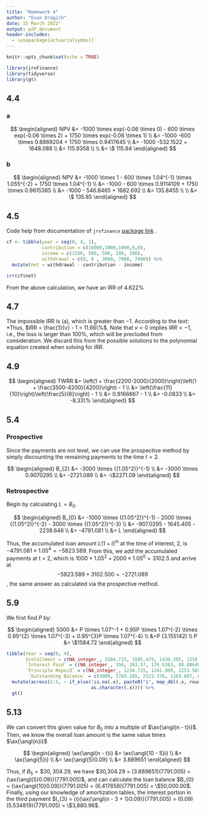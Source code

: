 ```yaml
---
title: "Homework 4"
author: "Evan Dragich"
date: 15 March 2022"
output: pdf_document
header-includes:
  - \usepackage{actuarialsymbol}
---
```


```r
knitr::opts_chunk$set(echo = TRUE)

library(jrvFinance)
library(tidyverse)
library(gt)
```

## 4.4

### a

$$
\begin{aligned}
NPV &= -1000 \times exp(-0.06 \times 0) - 600 \times exp(-0.06 \times 2) + 1750 \times exp(-0.06 \times 1) \\ 
&= -1000 -600 \times 0.8869204 + 1750 \times 0.9417645 \\
&= -1000 -532.1522 + 1648.088 \\
&= 115.9358 \\ \\
&= \$ 115.94
\end{aligned}
$$


### b

$$
\begin{aligned}
NPV &= -1000 \times 1 - 600 \times 1.04^{-1} \times 1.055^{-2} + 1750 \times 1.04^{-1} \\ 
&= -1000 - 600 \times 0.9114109 + 1750 \times 0.9615385 \\
&= -1000 - 546.8465 + 1682.692 \\
&= 135.8455 \\ \\
&= \$ 135.85
\end{aligned}
$$

## 4.5

Code help from documentation of `jrvfinance` [package link](https://cran.r-project.org/web/packages/jrvFinance/index.html) .

```r
cf <- tibble(year = seq(0, 4, 1),
             contribution = c(10000,1000,1000,0,0),
             income = c(1550, 500, 500, 200, 200),
             withdrawal = c(0, 0 , 3000, 7000, 7000)) %>%
  mutate(net = withdrawal - contribution - income)

irr(cf$net)
```

From the above calculation, we have an IRR of $4.622 \%$

## 4.7

The impossible IRR is (a), which is greater than $-1$. According to the text: *Thus, $IRR = \frac{1}{v} - 1 = 11.66\%$. Note that $v < 0$ implies $IRR < -1$, i.e., the loss is larger  than 100%, which will be precluded from consideration. We discard this from the possible solutions to the polynomial equation created when solving for $IRR$.

## 4.9

$$
\begin{aligned}
TWRR &= \left(1 + \frac{2200-2000}{2000}\right)\left(1 + \frac{3500-4200}{4200}\right) - 1 \\
&= \left(\frac{11}{10}\right)\left(\frac{5}{6}\right) - 1 \\
&= 0.9166667 - 1 \\
&= -0.0833 \\
&= -8.33\%
\end{aligned}
$$

## 5.4

### Prospective

Since the payments are not level, we can use the prospective method by simply discounting the remaining payments to the time $t = 2$.

$$
\begin{aligned}
B_{2} &= -3000 \times  {(1.05^2)}^{-1} \\
&= -3000 \times 0.9070295 \\
&= -2721.089 \\
&= -\$2271.09
\end{aligned}
$$

### Retrospective

Begin by calculating $L = B_{0}$.

$$
\begin{aligned}
B_{0} &= -1000 \times {(1.05^2)}^{-1} - 2000 \times  {(1.05^2)}^{-2} - 3000 \times {(1.05^2)}^{-3} \\
&= -907.0295 - 1645.405 - 2238.646 \\
&= -4791.081 \\
&= L
\end{aligned}
$$

Thus, the accumulated loan amount $L(1 + i)^m$ at the time of interest, $2$, is $-4791.081 \times 1.05^4 = -5823.589$. From this, we add the accumulated payments at t = 2, which is $1000 \times 1.05^2 + 2000 \times 1.05^0 = 3102.5$ and arrive at $$-5823.589 + 3102.500 = -2721.089$$, the same answer as calculated via the prospective method.

## 5.9

We first find $P$ by:

$$
\begin{aligned}
5000 &= P \times 1.07^-1 + 0.95P \times 1.07^{-2} \times 0.95^{2} \times 1.07^{-3} + 0.95^{3}P \times 1.07^{-4} \\
&=P (3.155142) \\
P &= \$1584.72
\end{aligned}
$$

```r
tibble(Year = seq(0, 4),
       Installment = c(NA_integer_, 1584.715, 1505.479, 1430.205, 1358.695),
       `Interest Paid` = c(NA_integer_, 350, 263.57, 176.6363, 88.88649),
       `Principle Repaid` = c(NA_integer_, 1234.715, 1241.909, 1253.569, 1269.809),
        `Outstanding Balance` = c(5000, 3765.285, 2523.376, 1269.807, 0)) %>%
  mutate(across(2:5, ~ if_else(!is.na(.x), paste0("$", map_dbl(.x, round, digits = 2)), 
                               as.character(.x)))) %>%
  gt()
```


## 5.13 

We can convert this given value for $B_{5}$ into a multiple of $\ax{\angl{n - t}i}$. Then, we know the overall loan amount is the same value times $\ax{\angl{n}i}$

$$
\begin{aligned}
\ax{\angl{n - t}i} &= \ax{\angl{10 - 5}i} \\
&= \ax{\angl{5}i} \\
&= \ax{\angl{5}0.09} \\
&= 3.889651
\end{aligned}
$$

Thus, if $B_{5} = \$30,304.29$, we have $30,304.29 = (3.889651)(7791.005) = (\ax{\angl{5}0.09})(7791.005)$, and can calculate the loan balance $B_{0} = (\ax{\angl{10}0.09})(7791.005) = (6.417658)(7791.005) = \$50,000.00$. Finally, using our knowledge of amortization tables, the interest portion in the third payment $I_{3} = (i)(\ax{\angl{n - 3 + 1}0.09})(7791.005) = (0.09)(5.534819)(7791.005) = \$3,880.96$.
